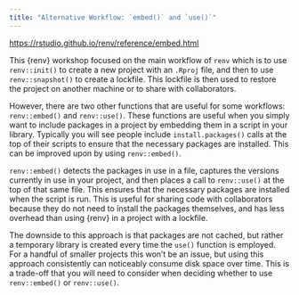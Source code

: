 ```yaml
---
title: "Alternative Workflow: `embed()` and `use()`"
---
```


<https://rstudio.github.io/renv/reference/embed.html>

This {renv} workshop focused on the main workflow of `renv` which is to use `renv::init()` to create a new project with an `.Rproj` file, and then to use `renv::snapshot()` to create a lockfile. This lockfile is then used to restore the project on another machine or to share with collaborators.

However, there are two other functions that are useful for some workflows: `renv::embed()` and `renv::use()`. These functions are useful when you simply want to include packages in a project by embedding them in a script in your library. Typically you will see people include `install.packages()` calls at the top of their scripts to ensure that the necessary packages are installed. This can be improved upon by using `renv::embed()`.

`renv::embed()` detects the packages in use in a file, captures the versions currently in use in your project, and then places a call to `renv::use()` at the top of that same file. This ensures that the necessary packages are installed when the script is run. This is useful for sharing code with collaborators because they do not need to install the packages themselves, and has less overhead than using {renv} in a project with a lockfile.

The downside to this approach is that packages are not cached, but rather a temporary library is created every time the `use()` function is employed. For a handful of smaller projects this won't be an issue, but using this approach consistently can noticeably consume disk space over time. This is a trade-off that you will need to consider when deciding whether to use `renv::embed()` or `renv::use()`.
